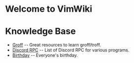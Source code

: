 = Welcome to VimWiki =

= Knowledge Base =
* [[groff|Groff]] -- Great resources to learn groff/troff.
* [[discord-rpc|Discord RPC]] -- List of Discord RPC for various programs.
* [[birthday|Birthday]] -- Everyone's birthday.
